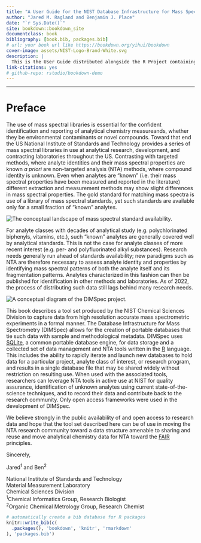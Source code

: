 ```yaml
---
title: "A User Guide for the NIST Database Infrastructure for Mass Spectrometry (DIMSpec) Tool Set"
author: "Jared M. Ragland and Benjamin J. Place"
date: "`r Sys.Date()`"
site: bookdown::bookdown_site
documentclass: book
bibliography: [book.bib, packages.bib]
# url: your book url like https://bookdown.org/yihui/bookdown
cover-image: assets/NIST-Logo-Brand-White.svg
description: |
  This is the User Guide distributed alongside the R Project containing the toolset supporting the "Database Infrastructure for Mass Spectrometry (DIMSpec)" project.
link-citations: yes
# github-repo: rstudio/bookdown-demo
---
```


------------------------------------------------------------------------

# Preface {#preface .unnumbered}

The use of mass spectral libraries is essential for the confident identification and reporting of analytical chemistry measureands, whether they be environmental contaminants or novel compounds. Toward that end the US National Institute of Standards and Technology provides a series of mass spectral libraries in use at analytical research, development, and contracting laboratories throughout the US. Contrasting with targeted methods, where analyte identities and their mass spectral properties are known *a priori* are non-targeted analysis (NTA) methods, where compound identity is unknown. Even when analytes are "known" (i.e. their mass spectral properties have been measured and reported in the literature) different extraction and measurement methods may show slight differences in mass spectral properties. The gold standard for matching mass spectra is use of a library of mass spectral standards, yet such standards are available only for a small fraction of "known" analytes.

![](assets/fig00-01_chemical_space.png "The conceptual landscape of mass spectral standard availability."){#fig00-01}

For analyte classes with decades of analytical study (e.g. polychlorinated biphenyls, vitamins, etc.), such "known" analytes are generally covered well by analytical standards. This is not the case for analyte classes of more recent interest (e.g. per- and polyfluorinated alkyl substances). Research needs generally run ahead of standards availability; new paradigms such as NTA are therefore necessary to assess analyte identity and properties by identifying mass spectral patterns of both the analyte itself and its fragmentation patterns. Analytes characterized in this fashion can then be published for identification in other methods and laboratories. As of 2022, the process of distributing such data still lags behind many research needs.

![](assets/fig00-02_dimspec_conceptual_graphic.png "A conceptual diagram of the DIMSpec project."){#fig00-02}

This book describes a tool set produced by the NIST Chemical Sciences Division to capture data from high resolution accurate mass spectrometric experiments in a formal manner. The Database Infrastructure for Mass Spectrometry (DIMSpec) allows for the creation of portable databases that tie such data with sample and methodological metadata. DIMSpec uses [SQLite](https://sqlite.org), a common portable database engine, for data storage and a collected set of data management and NTA tools written in the [R](https://www.r-project.org) language. This includes the ability to rapidly iterate and launch new databases to hold data for a particular project, analyte class of interest, or research program, and results in a single database file that may be shared widely without restriction on resulting use. When used with the associated tools, researchers can leverage NTA tools in active use at NIST for quality assurance, identification of unknown analytes using current state-of-the-science techniques, and to record their data and contribute back to the research community. Only open access frameworks were used in the development of DIMSpec.

We believe strongly in the public availability of and open access to research data and hope that the tool set described here can be of use in moving the NTA research community toward a data structure amenable to sharing and reuse and move analytical chemistry data for NTA toward the [FAIR](https://www.go-fair.org) principles.

<div class="signature-block">
<span class="signoff">Sincerely,</span>
<p class="names">Jared<sup>1</sup> and Ben<sup>2</sup></p>
<p class="affiliation">
  National Institute of Standards and Technology<br>
  Material Measurement Laboratory<br>
  Chemical Sciences Division<br>
  <sup>1</sup>Chemical Informatics Group, Research Biologist<br>
  <sup>2</sup>Organic Chemical Metrology Group, Research Chemist
</p>
</div>

```r
# automatically create a bib database for R packages
knitr::write_bib(c(
  .packages(), 'bookdown', 'knitr', 'rmarkdown'
), 'packages.bib')
```
